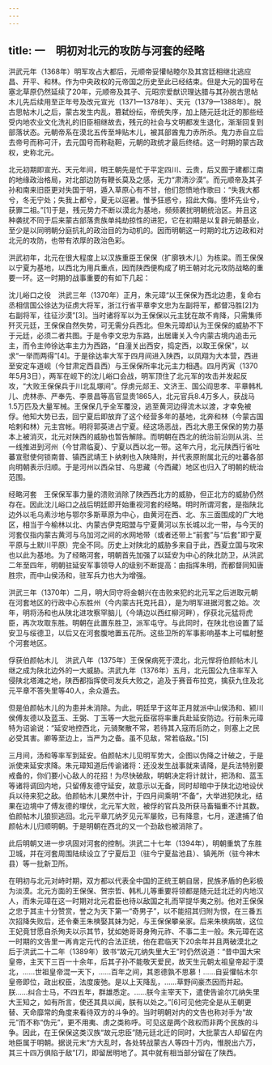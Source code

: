 ```yaml
---
---
---
```

title: 一　明初对北元的攻防与河套的经略
---




洪武元年（1368年）明军攻占大都后，元顺帝妥懽帖睦尔及其宫廷相继北逃应昌、开平、和林。作为中央政权的元帝国之历史至此已经结束。但是大元的国号在塞北草原仍然延续了20年，元顺帝及其子、元昭宗爱猷识理达腊与其孙脱古思帖木儿先后续用至正年号及改元宣光（1371—1378年）、天元（1379—1388年）。脱古思帖木儿之后，蒙古发生内乱，篡弑纷纭，帝统失序，加上随元廷北迁的那些经受内地农业文化洗礼的旧臣相继故去，残元的社会与文明都发生退化，渐渐回复到部落状态。元朝帝系在漠北五传至坤贴木儿，被其部酋鬼力赤所杀。鬼力赤自立后去帝号而称可汗，去元国号而称鞑靼，元朝的政统才最后终结。这一时期的蒙古政权，史称北元。

北元初期即宣光、天元年间，明王朝先是忙于平定四川、云贵，后又囿于建都江南的地缘政治格局，对北部边防有鞭长莫及之感，无力“肃清沙漠”。而元顺帝及其子孙和南来旧臣更对失国于明，遁入草原心有不甘，他们怨愤地作歌曰：“失我大都兮，冬无宁处；失我上都兮，夏无以逭暑。惟予狂惑兮，招此大侮。堕坏先业兮，获罪二祖。”[1]于是，残元势力不断以漠北为基地，频频袭扰明朝统治区。并且这种袭扰不同于后来蒙古部落贵族单纯劫掠性的进犯，它在初期是以复辟元朝基业，至少是以同明朝分庭抗礼的政治目的为动机的。因而明朝这一时期的北方边政和对北元的攻防，也带有浓厚的政治色彩。

洪武初年，北元在很大程度上以汉族重臣王保保（扩廓铁木儿）为栋梁。而王保保以宁夏为基地，以西北为用兵重点，因而陕西便构成了明王朝对北元攻防战略的重要一环。这一时期的战事重要的有如下几起：

沈儿峪口之役　洪武三年（1370年）正月，朱元璋“以王保保为西北边患，复命右丞相信国公徐达为征虏大将军，浙江行省平章李文忠为左副将军，都督冯胜[2]为右副将军，往征沙漠”[3]。当时诸将军以为王保保以元主犹在故不肯降，只需集师歼灭元廷，王保保自然失势，可无需分兵西北。但朱元璋却认为王保保的威胁不下于元廷，必须二者共图。于是令李文忠为东路，出居庸关入今内蒙古境内追击元主，而令主帅徐达率主力为西路，“自潼关出西安，捣定西，以取王保保”，以求“一举而两得”[4]。于是徐达率大军于四月间进入陕西，以凤翔为大本营，西进至安定车道岘（今甘肃定西县西）与王保保所率北元主力相遇。四月丙寅（1370年5月3日），两军在岘下的沈儿峪口会战，明军顶住了北元军的攻击并发起反攻，“大败王保保兵于川北乱塚间”。俘虏元郯王、文济王、国公阎思孝、平章韩札儿、虎林赤、严奉先、李景昌等高官显贵1865人，北元官兵8.4万多人，获战马1.5万匹及大量军械。王保保几乎全军覆没，逃至黄河边得流木以渡，才幸免被俘。他知大势已去，回宁夏后即放弃了这个经营多年的基地，北奔和林（今蒙古国哈剌和林）元主宫帐。明将郭英进占宁夏。经这场恶战，西北大患王保保的势力基本上被消灭，北元对陕西的威胁也暂告解除。而明朝在西北的统治前沿则从洮、兰一线推进到河州（今甘肃临夏）、宁夏以西以北一带。这年六月，北元陕西行省吐蕃宣慰使何锁南普、镇西武靖王卜纳剌也入陕降附，并代表原附属北元的吐蕃各部向明朝表示归顺。于是河州以西朵甘、乌思藏（今西藏）地区也归入了明朝的统治范围。

经略河套　王保保军事力量的溃败消除了陕西西北方的威胁，但正北方的威胁仍然存在。因此沈儿峪口之战后明廷即开始重视河套的经略。明时所谓河套，是指陕北边外以毛乌素沙地与鄂尔多斯草原为中心，由黄河在西、北、东三面围成的广大地区，相当于今榆林以北、内蒙古伊克昭盟与宁夏黄河以东长城以北一带，与今天的河套仅指内蒙古黄河与乌加河之间的水网地带（或者还带上“前套”与“后套”即宁夏平原与土默川平原）完全不同。历史上对陕北的威胁多来自于此，西夏立国与攻宋也以此为基地。为了经略河套，明朝首先加强了以延安为中心的陕北防卫，从洪武二年至四年，明朝驻延安军事领导人的级别不断提高：由指挥朱明，而都督同知唐胜宗，而中山侯汤和，驻军兵力也大为增强。

洪武三年（1370年）二月，明大同守将金朝兴在击败来犯的北元军之后进取元朝在河套地区的行政中心东胜州（今内蒙古托克托县），是为明军进据河套之始。次年，明将汤和也从陕北进攻察罕脑儿（今靖边以西红柳河畔），俘获北元猛将虎臣，再次攻取东胜。明朝在此置东胜卫，派军屯守。与此同时，在陕北也设置了延安卫与绥德卫，以后又在河套腹地置五花所。这些卫所的军事影响基本上可幅射整个河套地区。

俘获伯颜帖木儿　洪武八年（1375年）王保保病死于漠北，北元悍将伯颜帖木儿继之成为陕北边外的一大威胁。洪武九年（1376年）五月，北元国公九住率军入侵陕北塔滩之地，陕西都指挥使司发兵大败之，追及于赛音布拉克，擒获九住及北元平章不答失里等40人，余众遁去。

但是伯颜帖木儿的为患并未消除。为此，明廷早于这年正月就派中山侯汤和、颍川侯傅友德以及蓝玉、王弼、丁玉等一大批元臣宿将率重兵赴延安防边。行前朱元璋特为诏谕说：“延安地控西北，元骑聚散不常，若待其入寇而后防之，则塞上之民必受其害。卿等至边上，当严为之备。虽不见敌，常若临敌。”[5]

三月间，汤和等率军到延安。伯颜帖木儿见明军势大，企图以伪降之计破之，于是派使来延安求降。朱元璋知道后传谕诸将：还没发生战事就来请降，是兵法特别要戒备的，你们要小心敌人的花招！为尽快破敌，明朝决定将计就计，把汤和、蓝玉等诸将调回内地，只留傅友德守延安，故意示以无备，同时却暗中于陕北边地设伏兵以待来犯之敌。伯颜帖木儿果然中计，于四月间乘明“不备”，大举进犯陕北，结果在边境中了傅友德的埋伏，北元军大败，被俘的官兵及所获马畜辎重不计其数。伯颜帖木儿狼狈逃回。北元平章兀纳歹见元军屡败，已有降意，七月，遂逮捕了伯颜帖木儿归顺明朝。于是明朝在西北的又一个劲敌也被消除了。

此后明朝又进一步巩固对河套的控制。洪武二十七年（1394年），明朝重筑了东胜卫城，并在河套周围陆续设立了宁夏后卫（驻今宁夏盐池县）、镇羌所（驻今神木县）等一批新卫所。

在明初与北元对峙时期，双方都以代表全中国的正统王朝自居，民族矛盾的色彩极为淡漠。北元方面的王保保、贺宗哲、韩札儿等重要将领都是随元廷北迁的内地汉人，而朱元璋在这一时期对北元君臣也待以敌国之礼而罕提华夷之别。他对王保保之忠于其主十分赞赏，誉之为天下第一“奇男子”，以不能招其归附为恨，在三番五次招降失败后，还令秦王朱樉娶其妹为妃，与王保保攀亲家。后来朱樉病故，这位王妃竟甘愿自杀殉夫以示其节，犹如她哥哥身殉元祚、不事二主一般。朱元璋在这一时期的文告里一再肯定元代的合法正统，他在君临天下20余年并且两破漠北之后于洪武二十二年（1389年）致书“故元兀纳失里大王”时仍然说道：“昔中国大宋皇帝，主天下三百一十余年，后其子孙不能敬天爱民，故天生元朝太祖皇帝起于漠北，……世祖皇帝混一天下，……百年之间，其恩德孰不思慕！……自妥懽帖木尔皇帝即位，政出权臣，法度废弛。是以上天降乱，……草野间豪杰因而并起。朕……纠合士马，不四五年，群雄悉定。……朕今主宰天下，遣使告谕尔兀纳失里大王知之，如有所言，使还其具以闻，朕有以处之。”[6]可见他完全是从王朝更替、天命靡常的角度来看待双方的斗争的。当时明朝对内的文告也称对手为“故元”而不称“伪元”，更不用夷、虏之类称呼。可见这是两个政权而非两个民族的斗争。因此，在王保保这类汉族“故元忠臣”随元廷北迁的同时，大批蒙古人却留在内地臣属于明朝。据说元末“方大乱时，各处转战蒙古人等四十万内，惟脱出六万，其三十四万俱陷于敌”[7]，即留居明地了。其中就有相当部分留在了陕西。